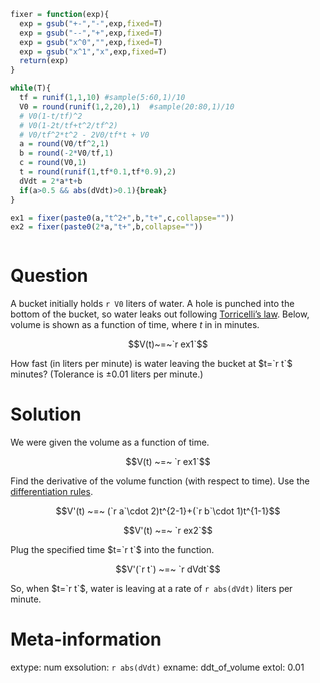 ```r
fixer = function(exp){
  exp = gsub("+-","-",exp,fixed=T)
  exp = gsub("--","+",exp,fixed=T)
  exp = gsub("x^0","",exp,fixed=T)
  exp = gsub("x^1","x",exp,fixed=T)
  return(exp)
}

while(T){
  tf = runif(1,1,10) #sample(5:60,1)/10
  V0 = round(runif(1,2,20),1)  #sample(20:80,1)/10
  # V0(1-t/tf)^2
  # V0(1-2t/tf+t^2/tf^2)
  # V0/tf^2*t^2 - 2V0/tf*t + V0
  a = round(V0/tf^2,1)
  b = round(-2*V0/tf,1)
  c = round(V0,1)
  t = round(runif(1,tf*0.1,tf*0.9),2)
  dVdt = 2*a*t+b
  if(a>0.5 && abs(dVdt)>0.1){break}
}

ex1 = fixer(paste0(a,"t^2+",b,"t+",c,collapse=""))
ex2 = fixer(paste0(2*a,"t+",b,collapse=""))



```

Question
========

A bucket initially holds `r V0` liters of water. A hole is punched into the bottom of the bucket, so water leaks out following [Torricelli's law](https://en.wikipedia.org/wiki/Torricelli%27s_law). Below, volume is shown as a function of time, where $t$ in in minutes.

$$V(t)~=~`r ex1`$$

How fast (in liters per minute) is water leaving the bucket at $t=`r t`$ minutes? (Tolerance is $\pm 0.01$ liters per minute.)


Solution
========

We were given the volume as a function of time.

$$V(t) ~=~ `r ex1`$$

Find the derivative of the volume function (with respect to time). Use the [differentiation rules](https://en.wikipedia.org/wiki/Differentiation_rules#The_polynomial_or_elementary_power_rule).

$$V'(t) ~=~ (`r a`\cdot 2)t^{2-1}+(`r b`\cdot 1)t^{1-1}$$

$$V'(t) ~=~ `r ex2`$$

Plug the specified time $t=`r t`$ into the function.

$$V'(`r t`) ~=~ `r dVdt`$$

So, when $t=`r t`$, water is leaving at a rate of `r abs(dVdt)` liters per minute.


Meta-information
============
extype: num
exsolution: `r abs(dVdt)`
exname: ddt_of_volume
extol: 0.01